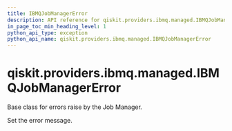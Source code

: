 ```yaml
---
title: IBMQJobManagerError
description: API reference for qiskit.providers.ibmq.managed.IBMQJobManagerError
in_page_toc_min_heading_level: 1
python_api_type: exception
python_api_name: qiskit.providers.ibmq.managed.IBMQJobManagerError
---
```


# qiskit.providers.ibmq.managed.IBMQJobManagerError

<Class id="qiskit.providers.ibmq.managed.IBMQJobManagerError" github="https://github.com/qiskit/qiskit-ibmq-provider/tree/stable/0.16/qiskit/providers/ibmq/managed/exceptions.py" signature="IBMQJobManagerError(*message)">
  Base class for errors raise by the Job Manager.

  Set the error message.
</Class>

